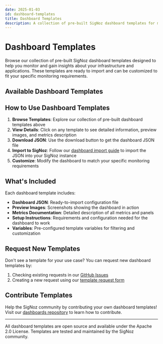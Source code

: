 ```yaml
---
date: 2025-01-03
id: dashboard-templates
title: Dashboard Templates
description: A collection of pre-built SigNoz dashboard templates for monitoring popular services and infrastructure components.
---
```



# Dashboard Templates

Browse our collection of pre-built SigNoz dashboard templates designed to help you monitor and gain insights about your infrastructure and applications. These templates are ready to import and can be customized to fit your specific monitoring requirements.

## Available Dashboard Templates

<DashboardTemplatesListicle />

## How to Use Dashboard Templates

1. **Browse Templates**: Explore our collection of pre-built dashboard templates above
2. **View Details**: Click on any template to see detailed information, preview images, and metrics description
3. **Download JSON**: Use the download button to get the dashboard JSON file
4. **Import to SigNoz**: Follow our [dashboard import guide](/docs/userguide/manage-dashboards/) to import the JSON into your SigNoz instance
5. **Customize**: Modify the dashboard to match your specific monitoring requirements

## What's Included

Each dashboard template includes:

- **Dashboard JSON**: Ready-to-import configuration file
- **Preview Images**: Screenshots showing the dashboard in action
- **Metrics Documentation**: Detailed description of all metrics and panels
- **Setup Instructions**: Requirements and configuration needed for the dashboard to work
- **Variables**: Pre-configured template variables for filtering and customization

## Request New Templates

Don't see a template for your use case? You can request new dashboard templates by:

1. Checking existing requests in our [GitHub Issues](https://github.com/SigNoz/signoz/issues?q=is%3Aopen+is%3Aissue+label%3Adashboard-template)
2. Creating a new request using our [template request form](https://github.com/SigNoz/signoz/issues/new?assignees=&labels=dashboard-template&projects=&template=request_dashboard.md&title=)

## Contribute Templates

Help the SigNoz community by contributing your own dashboard templates! Visit our [dashboards repository](https://github.com/SigNoz/dashboards) to learn how to contribute.

---

All dashboard templates are open source and available under the Apache 2.0 License. Templates are tested and maintained by the SigNoz community.
